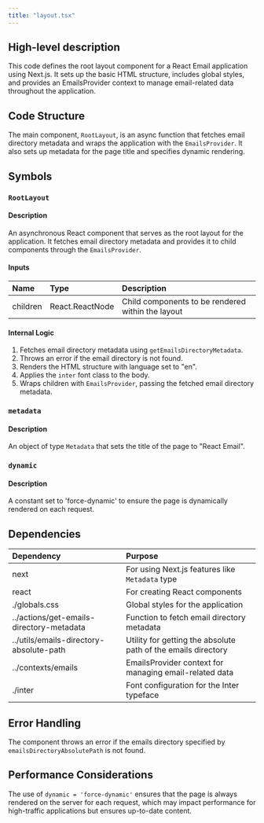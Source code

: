 ```yaml
---
title: "layout.tsx"
---
```


## High-level description
This code defines the root layout component for a React Email application using Next.js. It sets up the basic HTML structure, includes global styles, and provides an EmailsProvider context to manage email-related data throughout the application.

## Code Structure
The main component, `RootLayout`, is an async function that fetches email directory metadata and wraps the application with the `EmailsProvider`. It also sets up metadata for the page title and specifies dynamic rendering.

## Symbols

### `RootLayout`
#### Description
An asynchronous React component that serves as the root layout for the application. It fetches email directory metadata and provides it to child components through the `EmailsProvider`.

#### Inputs
| Name | Type | Description |
|:-----|:-----|:------------|
| children | React.ReactNode | Child components to be rendered within the layout |

#### Internal Logic
1. Fetches email directory metadata using `getEmailsDirectoryMetadata`.
2. Throws an error if the email directory is not found.
3. Renders the HTML structure with language set to "en".
4. Applies the `inter` font class to the body.
5. Wraps children with `EmailsProvider`, passing the fetched email directory metadata.

### `metadata`
#### Description
An object of type `Metadata` that sets the title of the page to "React Email".

### `dynamic`
#### Description
A constant set to 'force-dynamic' to ensure the page is dynamically rendered on each request.

## Dependencies
| Dependency | Purpose |
|:-----------|:--------|
| next | For using Next.js features like `Metadata` type |
| react | For creating React components |
| ./globals.css | Global styles for the application |
| ../actions/get-emails-directory-metadata | Function to fetch email directory metadata |
| ../utils/emails-directory-absolute-path | Utility for getting the absolute path of the emails directory |
| ../contexts/emails | EmailsProvider context for managing email-related data |
| ./inter | Font configuration for the Inter typeface |

## Error Handling
The component throws an error if the emails directory specified by `emailsDirectoryAbsolutePath` is not found.

## Performance Considerations
The use of `dynamic = 'force-dynamic'` ensures that the page is always rendered on the server for each request, which may impact performance for high-traffic applications but ensures up-to-date content.